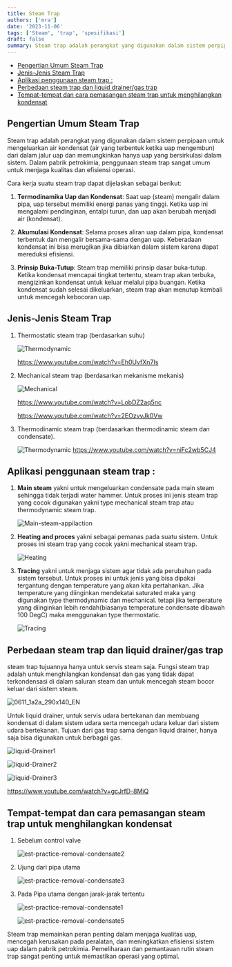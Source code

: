 ```yaml
---
title: Steam Trap
authors: ['mra']
date: '2023-11-06'
tags: ['Steam', 'trap', 'spesifikasi']
draft: false
summary: Steam trap adalah perangkat yang digunakan dalam sistem perpipaan untuk mengeluarkan air kondensat (air yang terbentuk ketika uap mengembun) dari dalam jalur uap dan memungkinkan hanya uap yang bersirkulasi dalam sistem.
---
```


- [Pengertian Umum Steam Trap](#pengertian-umum-steam-trap)
- [Jenis-Jenis Steam Trap](#jenis-jenis-steam-trap)
- [Aplikasi penggunaan steam trap :](#aplikasi-penggunaan-steam-trap-)
- [Perbedaan steam trap dan liquid drainer/gas trap](#perbedaan-steam-trap-dan-liquid-drainergas-trap)
- [Tempat-tempat dan cara pemasangan steam trap untuk menghilangkan kondensat](#tempat-tempat-dan-cara-pemasangan-steam-trap-untuk-menghilangkan-kondensat)

## Pengertian Umum Steam Trap

Steam trap adalah perangkat yang digunakan dalam sistem perpipaan untuk mengeluarkan air kondensat (air yang terbentuk ketika uap mengembun) dari dalam jalur uap dan memungkinkan hanya uap yang bersirkulasi dalam sistem. Dalam pabrik petrokimia, penggunaan steam trap sangat umum untuk menjaga kualitas dan efisiensi operasi.

Cara kerja suatu steam trap dapat dijelaskan sebagai berikut:

1. **Termodinamika Uap dan Kondensat**: Saat uap (steam) mengalir dalam pipa, uap tersebut memiliki energi panas yang tinggi. Ketika uap ini mengalami pendinginan, entalpi turun, dan uap akan berubah menjadi air (kondensat).

2. **Akumulasi Kondensat**: Selama proses aliran uap dalam pipa, kondensat terbentuk dan mengalir bersama-sama dengan uap. Keberadaan kondensat ini bisa merugikan jika dibiarkan dalam sistem karena dapat mereduksi efisiensi.

3. **Prinsip Buka-Tutup**: Steam trap memiliki prinsip dasar buka-tutup. Ketika kondensat mencapai tingkat tertentu, steam trap akan terbuka, mengizinkan kondensat untuk keluar melalui pipa buangan. Ketika kondensat sudah selesai dikeluarkan, steam trap akan menutup kembali untuk mencegah kebocoran uap.

## Jenis-Jenis Steam Trap

1. Thermostatic steam trap (berdasarkan suhu)

   ![Thermodynamic](/mx-core/static/images/artikel/Thermodynamic-steam-trap.png)

   https://www.youtube.com/watch?v=Eh0UvfXn7Is

2. Mechanical steam trap (berdasarkan mekanisme mekanis)

   ![Mechanical](/mx-core/static/images/artikel/Mechanical-steam-trap.png)

   https://www.youtube.com/watch?v=LobDZ2aq5nc

   https://www.youtube.com/watch?v=2EOzvvJk0Vw

3. Thermodinamic steam trap (berdasarkan thermodinamic steam dan condensate).

   ![Thermodynamic](/mx-core/static/images/artikel/Thermodynamic-steam-trap.png)
   https://www.youtube.com/watch?v=niFc2wb5CJ4

## Aplikasi penggunaan steam trap :

1. **Main steam** yakni untuk mengeluarkan condensate pada main steam sehingga tidak terjadi water hammer. Untuk proses ini jenis steam trap yang cocok digunakan yakni type mechanical steam trap atau thermodynamic steam trap.

   ![Main-steam-appilaction](/mx-core/static/images/artikel/Main-steam-appilaction.png)

2. **Heating and proces** yakni sebagai pemanas pada suatu sistem. Untuk proses ini steam trap yang cocok yakni mechanical steam trap.

   ![Heating](/mx-core/static/images/artikel/Heating-process-appilaction.png)

3. **Tracing** yakni untuk menjaga sistem agar tidak ada perubahan pada sistem tersebut. Untuk proses ini untuk jenis yang bisa dipakai tergantung dengan temperature yang akan kita pertahankan. Jika temperature yang diinginkan mendekatai saturated maka yang digunakan type thermodynamic dan mechanical. tetapi jika temperature yang diinginkan lebih rendah(biasanya temperature condensate dibawah 100 DegC) maka menggunakan type thermostatic.

   ![Tracing](/mx-core/static/images/artikel/Tracing-appilaction.png)

## Perbedaan steam trap dan liquid drainer/gas trap

steam trap tujuannya hanya untuk servis steam saja. Fungsi steam trap adalah untuk menghilangkan kondensat dan gas yang tidak dapat terkondensasi di dalam saluran steam dan untuk mencegah steam bocor keluar dari sistem steam.

![0611_1a2a_290x140_EN](/mx-core/static/images/artikel/0611_1a2a_290x140_EN.gif)

Untuk liquid drainer, untuk servis udara bertekanan dan membuang kondensat di dalam sistem udara serta mencegah udara keluar dari sistem udara bertekanan. Tujuan dari gas trap sama dengan liquid drainer, hanya saja bisa digunakan untuk berbagai gas.

![liquid-Drainer1](/mx-core/static/images/artikel/liquid-Drainer1.png)

![liquid-Drainer2](/mx-core/static/images/artikel/liquid-Drainer2.png)

![liquid-Drainer3](/mx-core/static/images/artikel/liquid-Drainer3.png)

https://www.youtube.com/watch?v=gcJrfD-8MiQ

## Tempat-tempat dan cara pemasangan steam trap untuk menghilangkan kondensat

1. Sebelum control valve

   ![est-practice-removal-condensate2](/mx-core/static/images/artikel/best-practice-removal-condensate2.png)

2. Ujung dari pipa utama

   ![est-practice-removal-condensate3](/mx-core/static/images/artikel/best-practice-removal-condensate3.png)

3. Pada Pipa utama dengan jarak-jarak tertentu

   ![est-practice-removal-condensate1](/mx-core/static/images/artikel/best-practice-removal-condensate1.png)

   ![est-practice-removal-condensate5](/mx-core/static/images/artikel/best-practice-removal-condensate5.png)

Steam trap memainkan peran penting dalam menjaga kualitas uap, mencegah kerusakan pada peralatan, dan meningkatkan efisiensi sistem uap dalam pabrik petrokimia. Pemeliharaan dan pemantauan rutin steam trap sangat penting untuk memastikan operasi yang optimal.
